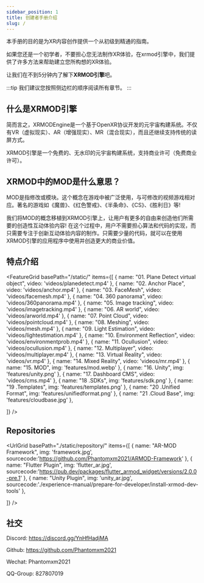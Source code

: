 ```yaml
---
sidebar_position: 1
title: 创建者手册介绍
slug: /
---
```


本手册的目的是为XR内容创作提供一个从初级到精通的指南。

如果您还是一个初学者，不要担心您无法制作XR体验，在xrmod引擎中，我们提供了许多方法来帮助建立您所构想的XR体验。

让我们在不到5分钟内了解下**XRMOD引擎**吧。

:::tip
我们建议您按照侧边栏的顺序阅读所有章节。
:::

## 什么是XRMOD引擎

简而言之，XRMODEngine是一个基于OpenXR协议开发的元宇宙构建系统。不仅有VR（虚拟现实）、AR（增强现实）、MR（混合现实），而且还继续支持传统的读屏方式。

XRMOD引擎是一个免费的、无水印的元宇宙构建系统，支持商业许可（免费商业许可）。

## XRMOD中的MOD是什么意思？

MOD是指修改或模块。这个概念在游戏中被广泛使用，与可修改的视频游戏相对应。著名的游戏如《魔兽》、《红色警戒》、《半条命》、《CS》、《胜利日》等!

我们将MOD的概念移植到XRMOD引擎上，让用户有更多的自由来创造他们所需要的创造性互动体验内容! 在这个过程中，用户不需要担心算法和代码的实现，而只需要专注于创新互动体验内容的制作。只需要少量的代码，就可以在使用XRMOD引擎的应用程序中使用并创造更大的商业价值。


## 特点介绍


<FeatureGrid
  basePath="/static/"
  items={[
    { name: "01. Plane Detect virtual object", video: 'videos/planedetect.mp4' },
    { name: "02. Anchor Place", video: 'videos/anchor.mp4'  },
    { name: "03. FaceMesh", video: 'videos/facemesh.mp4'  },
    { name: "04. 360 panorama", video: 'videos/360panorama.mp4'  },
    { name: "05. Image tracking", video: 'videos/imagetracking.mp4'  },
    { name: "06. AR world", video: 'videos/arworld.mp4' },
    { name: "07. Point Cloud", video: 'videos/pointcloud.mp4'  },
    { name: "08. Meshing", video: 'videos/mesh.mp4'  },
    { name: "09. Light Estimation", video: 'videos/lightestimation.mp4'  },
    { name: "10. Environment Reflection", video: 'videos/environmentprob.mp4'  },
    { name: "11. Ocullusion", video: 'videos/ocullusion.mp4'  },
    { name: "12. Multiplayer", video: 'videos/multiplayer.mp4'  },
    { name: "13. Virtual Reality", video: 'videos/vr.mp4'  },
    { name: "14. Mixed Reality", video: 'videos/mr.mp4' },
    { name: "15. MOD", img: 'features/mod.webp'  },
    { name: "16. Unity", img: 'features/unity.png'  },
    { name: "17. Dashboard CMS", video: 'videos/cms.mp4'  },
    { name: "18 .SDKs", img: 'features/sdk.png'  },
    { name: "19 .Templates", img: 'features/templates.png'  },
    { name: "20 .Unified Format", img: 'features/unifiedformat.png'  },
    { name: "21 .Cloud Base", img: 'features/cloudbase.jpg'  },
    
  ]}
/>

## Repositories


<UrlGrid
  basePath="./static/repository/"
  items={[
    { name: "AR-MOD Framework", img: 'framework.jpg', sourcecode:'https://github.com/Phantomxm2021/ARMOD-Framework' },
    { name: "Flutter Plugin", img: 'flutter_ar.jpg', sourcecode:'https://pub.dev/packages/flutter_armod_widget/versions/2.0.0-pre.1' },
    { name: "Unity Plugin", img: 'unity_ar.jpg', sourcecode:'./experience-manual/prepare-for-developer/install-xrmod-dev-tools' },
    
  ]}
/>


## 社交

Discord: https://discord.gg/YnHfHadjMA

Github: https://github.com/Phantomxm2021

Wechat: Phantomxm2021

QQ-Group: 827807019
